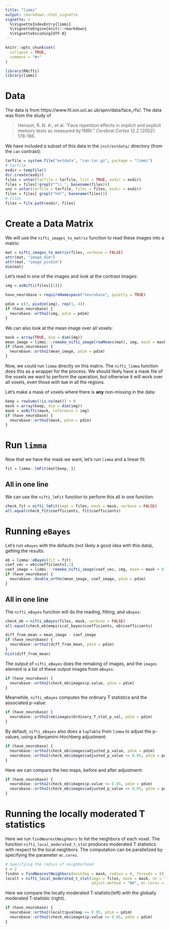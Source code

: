 ---
title: "limmi"
output: rmarkdown::html_vignette
vignette: >
  %\VignetteIndexEntry{limmi}
  %\VignetteEngine{knitr::rmarkdown}
  %\VignetteEncoding{UTF-8}
---

```{r, include = FALSE}
knitr::opts_chunk$set(
  collapse = TRUE,
  comment = "#>"
)
```

```{r setup}
library(RNifti)
library(limmi)
```

# Data

The data is from https://www.fil.ion.ucl.ac.uk/spm/data/face_rfx/.  The data was from
the study of

> Henson, R. N. A., et al. "Face repetition effects in implicit and explicit memory tests as measured by fMRI." *Cerebral Cortex* 12.2 (2002): 178-186.

We have included a subset of this data in the `inst/extdata/` directory (from the `can` contrast):

```{r}
tarfile = system.file("extdata", "can.tar.gz", package = "limmi")
# tarfile
exdir = tempfile()
dir.create(exdir)
files = untar(tarfile = tarfile, list = TRUE, exdir = exdir)
files = files[!grepl("^\\.", basename(files))]
unz = untar(tarfile = tarfile, files = files, exdir = exdir)
files = files[ grepl("hdr", basename(files))]
# files
files = file.path(exdir, files)
```

# Create a Data Matrix

We will use the `nifti_images_to_matrix` function to read these images into a matrix:

```{r}
mat = nifti_images_to_matrix(files, verbose = FALSE)
attr(mat, "image_dim")
attr(mat, "image_pixdim")
dim(mat)
```

Let's read in one of the images and look at the contrast images:
```{r}
img = asNifti(files[[1]])
```

```{r}
have_neurobase = requireNamespace("neurobase", quietly = TRUE)
```

```{r}
pdim = c(3, pixdim(img), rep(1, 4))
if (have_neurobase) {
  neurobase::ortho2(img, pdim = pdim)
}
```

We can also look at the mean image over all voxels:
```{r}
mask = array(TRUE, dim = dim(img))
mean_image = limmi:::remake_nifti_image(rowMeans(mat), img, mask = mask >0)
if (have_neurobase) {
  neurobase::ortho2(mean_image, pdim = pdim)
}
```

Now, we could run `limma` directly on this matrix.  The `nifti_limma` function does this as a wrapper for the process.  We should likely have a mask file of the voxels we want to perform the operation, but otherwise it will work over all voxels, even those with `NaN` in all the regions. 

Let's make a mask of voxels where there is **any** non-missing in the data:

```{r}
keep = rowSums(!is.na(mat)) > 0
mask = array(keep, dim = dim(img))
mask = asNifti(mask, reference = img)
if (have_neurobase) {
  neurobase::ortho2(mask, pdim = pdim)
}
```

# Run `limma`

Now that we have the mask we want, let's run `limma` and a linear fit:
```{r}
fit = limma::lmFit(mat[keep, ])
```

## All in one line

We can use the `nifti_lmFit` function to perform this all in one function:
```{r}
check_fit = nifti_lmFit(imgs = files, mask = mask, verbose = FALSE)
all.equal(check_fit$coefficients, fit$coefficients)
```

# Running `eBayes`

Let's run `eBayes` with the defaults (not likely a good idea with this data), getting the results:
```{r}
eb = limma::eBayes(fit = fit)
coef_vec = eb$coefficients[,1]
coef_image = limmi:::remake_nifti_image(coef_vec, img, mask = mask > 0)
if (have_neurobase) {
  neurobase::double_ortho(mean_image, coef_image, pdim = pdim)
}
```


## All in one line
The `nifti_eBayes` function will do the reading, fitting, and `eBayes`:

```{r}
check_eb = nifti_eBayes(files, mask, verbose = FALSE)
all.equal(check_eb$empirical_bayes$coefficients, eb$coefficients)
```

```{r}
diff_from_mean = mean_image - coef_image
if (have_neurobase) {
  neurobase::ortho2(diff_from_mean, pdim = pdim)
}
hist(diff_from_mean)
```

The output of `nifti_eBayes` does the remaking of images, and the `images` element is a list of these output images from `eBayes`:

```{r}
if (have_neurobase) {
  neurobase::ortho2(check_eb$images$p.value, pdim = pdim)
}
```

Meanwhile, `nifti_eBayes` computes the ordinary T statistics and the associated p-value:

```{r}
if (have_neurobase) {
  neurobase::ortho2(eb$images$Ordinary_T_stat_p_val, pdim = pdim)
}
```

By default, `nifti_eBayes` also does a `topTable` from `limma` to adjust the p-values, using a Benjamini-Hochberg adjustment:

```{r}
if (have_neurobase) {
  neurobase::ortho2(check_eb$images$adjusted_p_value, pdim = pdim)
  neurobase::ortho2(check_eb$images$adjusted_p_value <= 0.05, pdim = pdim)
}
```

Here we can compare the two maps, before and after adjustment:

```{r}
if (have_neurobase) {
  neurobase::ortho2(check_eb$images$p.value <= 0.05, pdim = pdim)
  neurobase::ortho2(check_eb$images$adjusted_p_value <= 0.05, pdim = pdim)
}
```


# Running the locally moderated T statistics

Here we run `findNearestNeighbors` to list the neighbors of each voxel.
The function `nifti_local_moderated_t_stat` produces moderated T statistics with respect to the local neighbors. The computation can be parallelized by specifying the parameter `mc.cores`.
```{r}
# Specifying the radius of neighborhood
r = 2
findnn = findNearestNeighbors(maskImg = mask, radius = r, threads = 8)
localt = nifti_local_moderated_t_stat(imgs = files, mask = mask, nn = findnn, radius = r,
                                      adjust.method = "BH", mc.cores = 1)
```

Here we compare the locally moderated T-statistic(left) with the globally moderated T-statistic (right).
```{r}
if (have_neurobase) {
  neurobase::ortho2(localt$pvalmap <= 0.05, pdim = pdim)
  neurobase::ortho2(check_eb$images$p.value <= 0.05, pdim = pdim)
}
```

